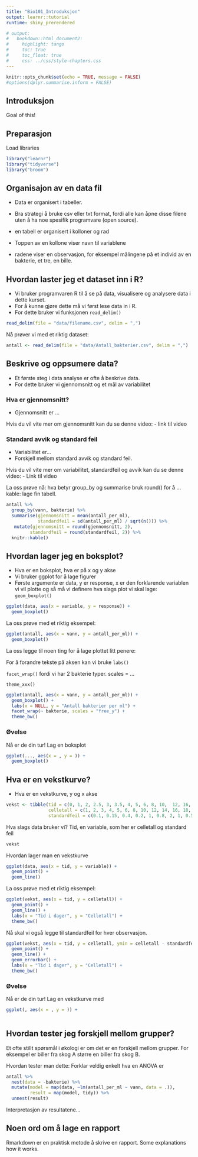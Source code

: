 ```yaml
---
title: "Bio101_Introduksjon"
output: learnr::tutorial
runtime: shiny_prerendered

# output:
#   bookdown::html_document2:
#     highlight: tango
#     toc: true
#     toc_float: true
#     css: ../css/style-chapters.css
--- 
```



```r
knitr::opts_chunk$set(echo = TRUE, message = FALSE)
#options(dplyr.summarise.inform = FALSE)

```


## Introduksjon

Goal of this!


## Preparasjon

Load libraries

```r
library("learnr")
library("tidyverse")
library("broom")

```

## Organisajon av en data fil

- Data er organisert i tabeller.
- Bra strategi å bruke csv eller txt format, fordi alle kan åpne disse filene uten å ha noe spesifik programvare (open source).

- en tabell er organisert i kolloner og rad
- Toppen av en kollone viser navn til variablene
- radene viser en observasjon, for eksempel målingene på et individ av en bakterie, et tre, en bille.




## Hvordan laster jeg et dataset inn i R?

- Vi bruker programvaren R til å se på data, visualisere og analysere data i dette kurset.
- For å kunne gjøre dette må vi først lese data in i R.
- For dette bruker vi funksjonen `read_delim()`

```r

read_delim(file = "data/filename.csv", delim = ",")
```

Nå prøver vi med et riktig dataset:

```r
antall <- read_delim(file = "data/Antall_bakterier.csv", delim = ",")

```


## Beskrive og oppsumere data?

- Et første steg i data analyse er ofte å beskrive data.
- For dette bruker vi gjennomsnitt og et mål av variabilitet


### Hva er gjennomsnitt?

- Gjennomsnitt er ...

Hvis du vil vite mer om gjennomsnitt kan du se denne video:
- link til video

### Standard avvik og standard feil

- Variabilitet er...
- Forskjell mellom standard avvik og standard feil.

Hvis du vil vite mer om variabilitet, standardfeil og avvik kan du se denne video:
- Link til video


La oss prøve nå:
hva betyr group_by og summarise
bruk round() for å ...
kable: lage fin tabell.

```r

antall %>% 
  group_by(vann, bakterie) %>% 
  summarise(gjennomsnitt = mean(antall_per_ml),
            standardfeil = sd(antall_per_ml) / sqrt(n())) %>% 
   mutate(gjennomsnitt = round(gjennomsnitt, 2),
         standardfeil = round(standardfeil, 2)) %>% 
  knitr::kable()

```


## Hvordan lager jeg en boksplot?

- Hva er en boksplot, hva er på x og y akse
- Vi bruker ggplot for å lage figurer
- Første argumente er data, y er response, x er den forklarende variablen vi vil plotte og så må vi definere hva slags plot vi skal lage: ```geom_boxplot()```


```r
ggplot(data, aes(x = variable, y = response)) +
  geom_boxplot()

```


La oss prøve med et riktig eksempel:

```r
ggplot(antall, aes(x = vann, y = antall_per_ml)) +
  geom_boxplot()

```

La oss legge til noen ting for å lage plottet litt penere:

For å forandre tekste på aksen kan vi bruke ```labs()```

```facet_wrap()``` fordi vi har 2 bakterie typer. scales = ...

```theme_xxx()``` 



```r
ggplot(antall, aes(x = vann, y = antall_per_ml)) +
  geom_boxplot() +
  labs(x = NULL, y = "Antall bakterier per ml") +
  facet_wrap(~ bakterie, scales = "free_y") +
  theme_bw()

```

### Øvelse

Nå er de din tur!
Lag en boksplot

```r
ggplot(..., aes(x = , y = )) +
  geom_boxplot()

```

## Hva er en vekstkurve?

- Hva er en vekstkurve, y og x akse


```r
vekst <- tibble(tid = c(0, 1, 2, 2.5, 3, 3.5, 4, 5, 6, 8, 10,  12, 16, 20, 24),
                celletall = c(1, 2, 3, 4, 5, 6, 8, 10, 12, 14, 16, 18, 20, 21, 21),
                standardfeil = c(0.1, 0.15, 0.4, 0.2, 1, 0.8, 2, 1, 0.5, 2, 2,  1.2, 2.7, 2.5, 1.5))

```

Hva slags data bruker vi?
Tid, en variable, som her er celletall og standard feil

```r
vekst

```

Hvordan lager man en vekstkurve

```r
ggplot(data, aes(x = tid, y = variable)) +
  geom_point() +
  geom_line()

```




La oss prøve med et riktig eksempel:

```r
ggplot(vekst, aes(x = tid, y = celletall)) +
  geom_point() +
  geom_line() +
  labs(x = "Tid i dager", y = "Celletall") + 
  theme_bw()

```


Nå skal vi også legge til standardfeil for hver observasjon.
```r
ggplot(vekst, aes(x = tid, y = celletall, ymin = celletall - standardfeil, ymax = celletall + standardfeil)) +
  geom_point() +
  geom_line() +
  geom_errorbar() + 
  labs(x = "Tid i dager", y = "Celletall") + 
  theme_bw()

```


### Øvelse

Nå er de din tur!
Lag en vekstkurve med 

```r
ggplot(, aes(x = , y = )) +
  

```

## Hvordan tester jeg forskjell mellom grupper?

Et ofte stillt spørsmål i økologi er om det er en forskjell mellom grupper.
For eksempel er biller fra skog A større en biller fra skog B.

Hvordan tester man dette:
Forklar veldig enkelt hva en ANOVA er

```r

antall %>% 
  nest(data = -bakterie) %>% 
  mutate(model = map(data, ~lm(antall_per_ml ~ vann, data = .)),
         result = map(model, tidy)) %>% 
  unnest(result)


```

Interpretasjon av resultatene...


## Noen ord om å lage en rapport

Rmarkdown er en praktisk metode å skrive en rapport.
Some explanations how it works.
